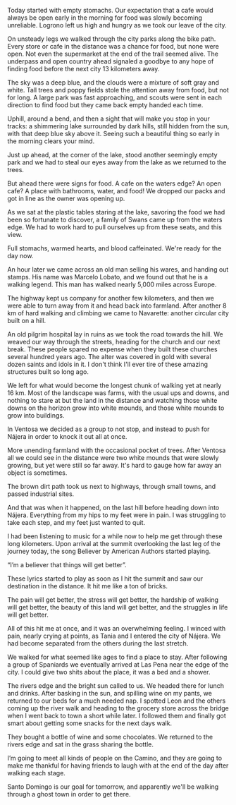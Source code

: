 Today started with empty stomachs. Our expectation that a cafe would
always be open early in the morning for food was slowly becoming unreliable.
Logrono left us high and hungry as we took our leave of the city.

<Stats miles="17.1" steps="40905" />

On unsteady legs we walked through the city parks along the bike path. Every
store or cafe in the distance was a chance for food, but none were open. Not
even the supermarket at the end of the trail seemed alive. The underpass and
open country ahead signaled a goodbye to any hope of finding food before the
next city 13 kilometers away.

The sky was a deep blue, and the clouds were a mixture of soft gray and white.
Tall trees and poppy fields stole the attention away from food, but not for
long. A large park was fast approaching, and scouts were sent in each direction
to find food but they came back empty handed each time.

Uphill, around a bend, and then a sight that will make you stop in your tracks:
a shimmering lake surrounded by dark hills, still hidden from the sun, with
that deep blue sky above it. Seeing such a beautiful thing so early in the
morning clears your mind.

Just up ahead, at the corner of the lake, stood another seemingly empty park and
we had to steal our eyes away from the lake as we returned to the trees.

But ahead there were signs for food. A cafe on the waters edge? An open cafe? A
place with bathrooms, water, and food! We dropped our packs and got in line as
the owner was opening up.

As we sat at the plastic tables staring at the lake, savoring the food we had
been so fortunate to discover, a family of Swans came up from the waters edge.
We had to work hard to pull ourselves up from these seats, and this view.

Full stomachs, warmed hearts, and blood caffeinated. We're ready for the day
now.

An hour later we came across an old man selling his wares, and handing out
stamps. His name was Marcelo Lobato, and we found out that he is a walking
legend. This man has walked nearly 5,000 miles across Europe.

The highway kept us company for another few kilometers, and then we were able to
turn away from it and head back into farmland. After another 8 km of hard
walking and climbing we came to Navarette: another circular city built on a
hill.

An old pilgrim hospital lay in ruins as we took the road towards the hill. We
weaved our way through the streets, heading for the church and our next break.
These people spared no expense when they built these churches several hundred
years ago. The alter was covered in gold with several dozen saints and idols in
it. I don't think I'll ever tire of these amazing structures built so long
ago.

We left for what would become the longest chunk of walking yet at nearly 16 km.
Most of the landscape was farms, with the usual ups and downs, and nothing to
stare at but the land in the distance and watching those white downs on the
horizon grow into white mounds, and those white mounds to grow into buildings.

In Ventosa we decided as a group to not stop, and instead to push for Nájera in
order to knock it out all at once.

More unending farmland with the occasional pocket of trees. After Ventosa all we
could see in the distance were two white mounds that were slowly growing, but
yet were still so far away. It's hard to gauge how far away an object is
sometimes.

The brown dirt path took us next to highways, through small towns, and passed
industrial sites.

And that was when it happened, on the last hill before heading down into Nájera.
Everything from my hips to my feet were in pain. I was struggling to take each
step, and my feet just wanted to quit.

I had been listening to music for a while now to help me get through these long
kilometers. Upon arrival at the summit overlooking the last leg of the journey
today, the song Believer by American Authors started playing.

“I’m a believer that things will get better”.

These lyrics started to play as soon as I hit the summit and saw our destination
in the distance. It hit me like a ton of bricks.

The pain will get better, the stress will get better, the hardship of walking
will get better, the beauty of this land will get better, and the struggles in
life will get better.

All of this hit me at once, and it was an overwhelming feeling. I winced with
pain, nearly crying at points, as Tania and I entered the city of Nájera. We
had become separated from the others during the last stretch.

We walked for what seemed like ages to find a place to stay. After following a
group of Spaniards we eventually arrived at Las Pena near the edge of the city.
I could give two shits about the place, it was a bed and a shower.

The rivers edge and the bright sun called to us. We headed there for lunch and
drinks. After basking in the sun, and spilling wine on my pants, we returned to
our beds for a much needed nap. I spotted Leon and the others coming up the
river walk and heading to the grocery store across the bridge when I went back
to town a short while later. I followed them and finally got smart about
getting some snacks for the next days walk.

They bought a bottle of wine and some chocolates. We returned to the rivers edge
and sat in the grass sharing the bottle.

I’m going to meet all kinds of people on the Camino, and they are going to make
me thankful for having friends to laugh with at the end of the day after
walking each stage.

Santo Domingo is our goal for tomorrow, and apparently we'll be walking through
a ghost town in order to get there.
